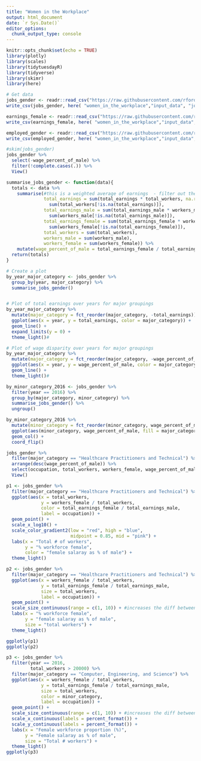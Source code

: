 ```yaml
---
title: "Women in the Workplace"
output: html_document
date: `r Sys.Date()`
editor_options: 
  chunk_output_type: console
---
```


```r
knitr::opts_chunk$set(echo = TRUE)
library(plotly)
library(scales)
library(tidytuesdayR)
library(tidyverse)
library(skimr)
library(here)
```

```r
# Get data
jobs_gender <- readr::read_csv("https://raw.githubusercontent.com/rfordatascience/tidytuesday/master/data/2019/2019-03-05/jobs_gender.csv")
write_csv(jobs_gender, here( "women_in_the_workplace","input_data", "jobs_gender.csv"))

earnings_female <- readr::read_csv("https://raw.githubusercontent.com/rfordatascience/tidytuesday/master/data/2019/2019-03-05/earnings_female.csv")
write_csv(earnings_female, here( "women_in_the_workplace","input_data", "earnings_female.csv"))

employed_gender <- readr::read_csv("https://raw.githubusercontent.com/rfordatascience/tidytuesday/master/data/2019/2019-03-05/employed_gender.csv")
write_csv(employed_gender, here( "women_in_the_workplace","input_data", "employed_gender.csv"))

#skim(jobs_gender)
jobs_gender %>%
  select(-wage_percent_of_male) %>% 
  filter(!complete.cases(.)) %>% 
  View()
```

```r
summarise_jobs_gender <- function(data){
  totals <- data %>% 
    summarise(#this is a weighted average of earnings  - filter out the NAs in the divisor
              total_earnings = sum(total_earnings * total_workers, na.rm = T) / 
                sum(total_workers[!is.na(total_earnings)]),
              total_earnings_male = sum(total_earnings_male * workers_male, na.rm = T) / 
                sum(workers_male[!is.na(total_earnings_male)]),
              total_earnings_female = sum(total_earnings_female * workers_female, na.rm = T) / 
                sum(workers_female[!is.na(total_earnings_female)]),
              total_workers = sum(total_workers),
              workers_male = sum(workers_male),
              workers_female = sum(workers_female)) %>% 
    mutate(wage_percent_of_male = total_earnings_female / total_earnings_male)
  return(totals)
}
```

```r
# Create a plot
by_year_major_category <- jobs_gender %>% 
  group_by(year, major_category) %>% 
  summarise_jobs_gender()


# Plot of total earnings over years for major groupings
by_year_major_category %>% 
  mutate(major_category = fct_reorder(major_category, -total_earnings)) %>% 
  ggplot(aes(x = year, y = total_earnings, color = major_category)) +
  geom_line() +
  expand_limits(y = 0) +
  theme_light()#

# Plot of wage disparity over years for major groupings
by_year_major_category %>% 
  mutate(major_category = fct_reorder(major_category, -wage_percent_of_male)) %>% 
  ggplot(aes(x = year, y = wage_percent_of_male, color = major_category)) +
  geom_line() +
  theme_light()#
```

```r
by_minor_category_2016 <- jobs_gender %>% 
  filter(year == 2016) %>% 
  group_by(major_category, minor_category) %>%
  summarise_jobs_gender() %>% 
  ungroup()

by_minor_category_2016 %>% 
  mutate(minor_category = fct_reorder(minor_category, wage_percent_of_male)) %>% 
  ggplot(aes(minor_category, wage_percent_of_male, fill = major_category)) + 
  geom_col() +
  coord_flip()
```

```r
jobs_gender %>% 
  filter(major_category == "Healthcare Practitioners and Technical") %>% 
  arrange(desc(wage_percent_of_male)) %>% 
  select(occupation, total_workers, workers_female, wage_percent_of_male) %>% 
  View()
```

```r
p1 <- jobs_gender %>% 
  filter(major_category == "Healthcare Practitioners and Technical") %>% 
  ggplot(aes(x = total_workers,
             y = workers_female / total_workers,
             color = total_earnings_female / total_earnings_male, 
             label = occupation)) +
  geom_point() +
  scale_x_log10() +
  scale_color_gradient2(low = "red", high = "blue",
                        midpoint = 0.85, mid = "pink") +
  labs(x = "Total # of workers", 
       y = "% workforce female",
       color = "female salaray as % of male") +
  theme_light()

p2 <- jobs_gender %>% 
  filter(major_category == "Healthcare Practitioners and Technical") %>% 
  ggplot(aes(x = workers_female / total_workers,
             y = total_earnings_female / total_earnings_male, 
             size = total_workers,
             label = occupation)) +
  geom_point() +
  scale_size_continuous(range = c(1, 10)) + #increases the diff between size classes
  labs(x = "% workforce female", 
       y = "female salaray as % of male",
       size = "total workers") +
  theme_light()

ggplotly(p1)
ggplotly(p2)
```


```r
p3 <- jobs_gender %>% 
  filter(year == 2016,
         total_workers > 20000) %>% 
  filter(major_category == "Computer, Engineering, and Science") %>% 
  ggplot(aes(x = workers_female / total_workers,
             y = total_earnings_female / total_earnings_male, 
             size = total_workers,
             color = minor_category,
             label = occupation)) +
  geom_point() +
  scale_size_continuous(range = c(1, 10)) + #increases the diff between size classes
  scale_x_continuous(labels = percent_format()) +
  scale_y_continuous(labels = percent_format()) +
  labs(x = "Female workforce proportion (%)", 
       y = "Female salaray as % of male",
       size = "Total # workers") +
  theme_light()
ggplotly(p3)

```

